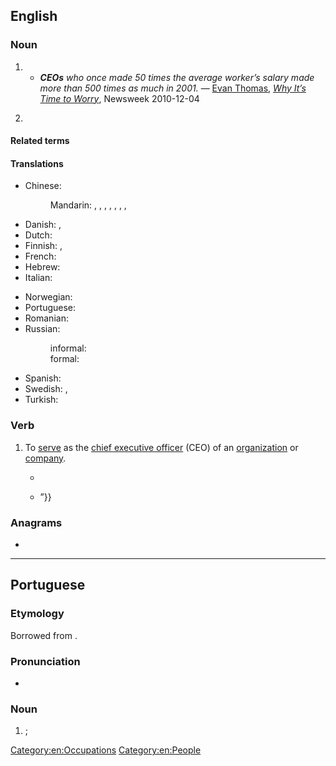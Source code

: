 {{also|ceo|ce'o|ceò|ceó|céo}}
==English==

===Noun===
{{en-noun}}

# {{initialism of|en|chief executive officer}}
#* '''''CEOs''' who once made 50 times the average worker’s salary made more than 500 times as much in 2001.'' &mdash; [[w:Evan Thomas|Evan Thomas]], ''[http://www.newsweek.com/2010/12/04/the-deepest-dangers-facing-the-united-states.html Why It’s Time to Worry]'', Newsweek 2010-12-04
# {{lb|en|UK}} {{initialism of|en|civil enforcement officer}}

====Related terms====
{{rel4|en|CCO
|CFO
|CIO
|CSO
|CTO
|CXO
}}

====Translations====
{{trans-top|chief executive officer}}
* Chinese:
*: Mandarin: {{t|cmn|最高執行官|sc=Hani}}, {{t|cmn|最高执行官|tr=zuìgāo zhíxíngguān|sc=Hani}}, {{t+|cmn|首席執行官|sc=Hani}}, {{t+|cmn|首席执行官|tr=shǒuxí zhíxíngguān|sc=Hani}}, {{t|cmn|執行總裁|sc=Hani}}, {{t|cmn|执行总裁|tr=zhíxíng zǒngcái|sc=Hani}}, {{t+|cmn|總裁|sc=Hani}}, {{t+|cmn|总裁|tr=zǒngcái|sc=Hani}}
* Danish: {{t|da|administrerende direktør|c}}, {{t|da|CEO|c}}
* Dutch: {{t+|nl|bestuursvoorzitter}}
* Finnish: {{t+|fi|TJ}}, {{t|fi|tj}}
* French: {{t+|fr|PDG}}
* Hebrew: {{t|he|מנכ״ל|tr=mankal}}
* Italian: {{t|it|AD}}
{{trans-mid}}
* Norwegian: {{t|no|adm.dir (administrerende direktør)}}
* Portuguese: {{t+|pt|CEO|m|f}}
* Romanian: {{t|ro|DG}}
* Russian: 
*: informal: {{t+|ru|генди́р|m}}
*: formal: {{t+|ru|генера́льный дире́ктор|m}}
* Spanish: {{t-needed|es}}
* Swedish: {{t+|sv|VD}}, {{t+|sv|vd|c}}
* Turkish: {{t+|tr|YKB}}
{{trans-bottom}}

===Verb===
{{en-verb}}

# {{lb|en|intransitive|informal}} To [[serve]] as the [[chief executive officer]] (CEO) of an [[organization]] or [[company]].
#* {{quote-book|en|year=2018|author=Michael Andreoni|title=The Window Is a Mirror|location=Livonia, MI|publisher=BHC Press|isbn=9781948540384|page={{gbooks|89J2DwAAQBAJ|pgT=115|altpg=unknown|q=CEOing}}|passage=Daddy-David's answer was '''CEOing'''. He'd '''CEOed''' at three companies, most recently as head of an electronic sensor manufacturer. “He's completely turned them around in less than a year,” Lise trilled, “and never missed Friday afternoon Bible study.”}}
#* {{quote-journal|en|date=2020-03-02|author=Matt Levine|title=Twitter Owner Wants Full-Time CEO|journal={{w|Bloomberg News|Bloomberg}}|url=https://www.bloomberg.com/opinion/articles/2020-03-02/twitter-owner-wants-full-time-ceo|passage=“We’d like you to be our CEO,” the board would say, and the CEO would say “sounds great but I am also the CEO of another company, is that a problem,” and the board would say “yes of course that’s a problem, we meant you’d quit your other CEO job and work for us, that’s how '''CEOing''' works, {{...}}”}}

===Anagrams===
* {{anagrams|en|a=ceo|COE|CoE|Coe|ECO|EOC|eco|eco-}}

[[Category:en:Occupations]]
[[Category:en:People]]

----

==Portuguese==

===Etymology===
Borrowed from {{bor|pt|en|CEO}}.

===Pronunciation===
* {{a|Brazil}} {{IPA|pt|/ˌsi i ˈow/}}

===Noun===
{{pt-noun|m-f|s}}

# {{lb|pt|business}} {{l|en|CEO}}; {{l|en|chief executive officer}} {{gloss|highest-ranking corporate officer}}
#: {{syn|pt|diretor executivo}}

{{topics|pt|Occupations}}